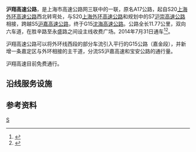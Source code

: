 
{{中国高速公路信息框
| 省名 = Shanghai
| 编号 = S6
| 名称 = 上海－南翔高速公路
| 地圖 = Shanghai S6 map.svg
| 路線簡稱 = 沪翔
| 最近通車日期 = 2014年7月31日
| 规划总里程 = 11.77
| 起點 = {{China Expwy Name|S20|P=Shanghai}}
| 終點 = {{China Expwy Name|G15}}
| 出口處數 = 5
| 服务区数 = 
}}

'''沪翔高速公路'''，是上海市高速公路网三联中的一联，原名A17公路，起自S20[[上海外环高速公路|上海外环高速公路]]西北转弯处，与S20[[上海外环高速公路|上海外环高速公路]]和规划中的S7[[沪崇高速公路|沪崇高速公路]]相接，跨越S5[[沪嘉高速公路|沪嘉高速公路]]，终于G15[[嘉金高速公路|沈海高速公路]]。公路全长11.77公里，双向六车道，在胜辛路至永盛路之间设主线收费广场。2014年7月31日通车<ref>{{cite web | title = A17公路新建工程环境影响评价公示 | publisher = 上海环境热线 | date = 2007-01-28 | url = http://www.envir.gov.cn/info/2007/2007128352.htm | accessdate = 2010-01-18 | language = zh | archive-date = 2011-10-05 | archive-url = https://web.archive.org/web/20111005155412/http://www.envir.gov.cn/info/2007/2007128352.htm | dead-url = no }}</ref><ref>{{cite web | title = S6沪翔高速31日通车 可分流外环线车辆 | publisher = 新民网 | date = 2014-07-29 | url = http://shanghai.xinmin.cn/msrx/2014/07/29/24930773.html | accessdate = 2014-08-04 | language = zh | archive-date = 2014-08-08 | archive-url = https://web.archive.org/web/20140808040438/http://shanghai.xinmin.cn/msrx/2014/07/29/24930773.html | dead-url = no }}</ref>。

沪翔高速公路可以将外环线西段的部分车流引入平行的G15公路（嘉金段），并新增一条嘉定区与外环相接的主干道，分流S5沪嘉高速和宝安公路的通行量。

沪翔高速目前免费通行。

==沿线服务设施==
{{Start expwy exit box|place=1}}
{{Expwy exit item|place=[[上海市|上海市]]<br/>[[宝山区_(上海市)|宝山区]]|place rows=1|type=H|index=21|name=外环沪翔沪崇|highway connection={{China Expwy Name|S7|P=Shanghai}}<br/>{{China Expwy Name|S20|P=Shanghai}}}}
{{Expwy exit item|type=E|index=25|place=[[上海市|上海市]]<br/>[[嘉定区|嘉定区]]|place rows=5|name=浏翔公路|road connection=浏翔公路}}
{{Expwy exit item|type=E|index=28|name=嘉闵高架路|highway connection=[[嘉闵高架路|嘉闵高架路]]}}
{{Expwy exit item|type=E|index=29|name=惠平路|highway connection=惠平路}}
{{Expwy exit item|type=T|index=30|name=沪翔高速}}
{{Expwy exit item|type=H|index=31|name=沈海沪翔|highway connection={{China Expwy Name|G15}}}}
{{End expwy exit box|place=1}}


== 参考资料 ==
{{Reflist}}

{{上海市高速公路}}

[[Category:上海市高速公路|S]]